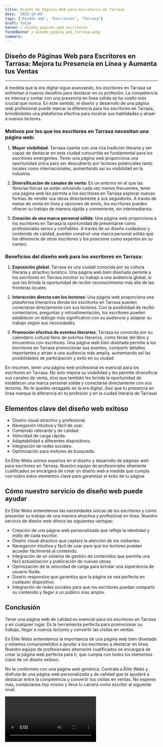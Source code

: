 ```yaml
---
title: Diseño de Páginas Web para Escritores en Tarrasa
date: '2023-10-04'
tags: ['Diseño web', 'Escritores', 'Tarrasa']
draft: false
banner : diseño_paginas_web_escritores
fondoBanner : diseño_pagina_web_tarrasa.webp
summary: 
---
```


## Diseño de Páginas Web para Escritores en Tarrasa: Mejora tu Presencia en Línea y Aumenta tus Ventas

---

A medida que la era digital sigue avanzando, los escritores en Tarrasa se enfrentan a nuevos desafíos para destacar en su profesión. La competencia es intensa y contar con una presencia en línea sólida se ha vuelto más crucial que nunca. En este sentido, el diseño y desarrollo de una página web profesional puede marcar la diferencia para los escritores en Tarrasa, brindándoles una plataforma efectiva para mostrar sus habilidades y atraer a nuevos lectores.

### Motivos por los que los escritores en Tarrasa necesitan una página web:

1. **Mayor visibilidad**: Tarrasa cuenta con una rica tradición literaria y ser capaz de destacar en esta ciudad concurrida es fundamental para los escritores emergentes. Tener una página web proporciona una oportunidad única para ser descubierto por lectores potenciales tanto locales como internacionales, aumentando así su visibilidad en la industria.

2. **Diversificación de canales de venta**: En un entorno en el que las librerías físicas se están volviendo cada vez menos frecuentes, tener una página web les permite a los escritores en Tarrasa explorar nuevas formas de vender sus obras directamente a sus seguidores. A través de metas de venta en línea y opciones de envío, los escritores pueden ofrecer su trabajo de manera rápida y conveniente, sin intermediarios.

3. **Creación de una marca personal sólida**: Una página web proporciona a los escritores en Tarrasa la oportunidad de presentarse como profesionales serios y confiables. A través de un diseño cuidadoso y contenido de calidad, pueden construir una marca personal sólida que los diferencie de otros escritores y los posicione como expertos en su campo.

### Beneficios del diseño web para los escritores en Tarrasa:

1. **Exposición global**: Tarrasa es una ciudad conocida por su cultura literaria y atractivo turístico. Una página web bien diseñada permite a los escritores en Tarrasa mostrar su trabajo a una audiencia global, lo que les brinda la oportunidad de recibir reconocimiento más allá de las fronteras locales.

2. **Interacción directa con los lectores**: Una página web proporciona una plataforma interactiva donde los escritores en Tarrasa pueden conectarse directamente con sus lectores. Con la posibilidad de recibir comentarios, preguntas y retroalimentación, los escritores pueden establecer un diálogo más significativo con su audiencia y adaptar su trabajo según sus necesidades.

3. **Promoción efectiva de eventos literarios**: Tarrasa es conocida por su calendario cultural lleno de eventos literarios, como ferias del libro y encuentros con escritores. Una página web bien diseñada permite a los escritores en Tarrasa promocionar sus eventos, compartir detalles importantes y atraer a una audiencia más amplia, aumentando así las posibilidades de participación y éxito en su ciudad.

En resumen, tener una página web profesional es esencial para los escritores en Tarrasa. No solo mejora su visibilidad y les permite diversificar sus canales de venta, sino que también les brinda la oportunidad de establecer una marca personal sólida y conectarse directamente con sus lectores. No te quedes rezagado en la era digital, ¡haz que tu presencia en línea marque la diferencia en tu profesión y en la ciudad literaria de Tarrasa!

<GifSeo />

<Cta />

## Elementos clave del diseño web exitoso

- Diseño visual atractivo y profesional.
- Navegación intuitiva y fácil de usar.
- Contenido relevante y de calidad.
- Velocidad de carga rápida.
- Adaptabilidad a diferentes dispositivos.
- Integración de redes sociales.
- Optimización para motores de búsqueda.

En Élite Webs somos expertos en el diseño y desarrollo de páginas web para escritores en Tarrasa. Nuestro equipo de profesionales altamente cualificados se encargará de crear un diseño web a medida que cumpla con todos estos elementos clave para garantizar el éxito de tu página.

## Cómo nuestro servicio de diseño web puede ayudar

En Élite Webs entendemos las necesidades únicas de los escritores y cómo presentar su trabajo de una manera atractiva y profesional en línea. Nuestro servicio de diseño web ofrece las siguientes ventajas:

- Creación de una página web personalizada que refleje la identidad y estilo de cada escritor.
- Diseño visual atractivo que captará la atención de los visitantes.
- Navegación intuitiva y fácil de usar para que los lectores puedan acceder fácilmente al contenido.
- Integración de un sistema de gestión de contenidos que permita una fácil actualización y publicación de nuevas obras.
- Optimización de la velocidad de carga para brindar una experiencia de usuario fluida.
- Diseño responsive que garantiza que la página se vea perfecta en cualquier dispositivo.
- Integración de redes sociales para que los escritores puedan compartir su contenido y llegar a un público más amplio.

## Conclusión

Tener una página web de calidad es esencial para los escritores en Tarrasa y en cualquier lugar. Es la herramienta perfecta para promocionar su trabajo, llegar a nuevos lectores y convertir las visitas en ventas.

En Élite Webs entendemos la importancia de una página web bien diseñada y estamos comprometidos a ayudar a los escritores a destacar en línea. Nuestro equipo de profesionales altamente cualificados se encargará de crear la página web perfecta para ti, que cumpla con todos los elementos clave de un diseño exitoso.

No te conformes con una página web genérica. Contrata a Élite Webs y disfruta de una página web personalizada y de calidad que te ayudará a destacar entre la competencia y convertir tus visitas en ventas. No esperes más, contáctanos hoy mismo y lleva tu carrera como escritor al siguiente nivel.

<Video />

<CtaBot job='Escritores' city='Tarrasa'/>

<Gmaps query='Tarrasa+españa+maps' />